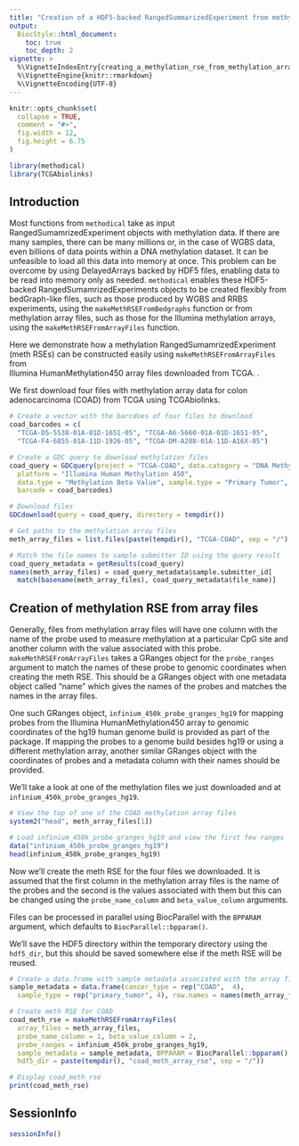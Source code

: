 ```yaml
---
title: "Creation of a HDF5-backed RangedSummarizedExperiment from methylation array files"
output:
  BiocStyle::html_document:
    toc: true
    toc_depth: 2
vignette: >
  %\VignetteIndexEntry{creating_a_methylation_rse_from_methylation_array_files}
  %\VignetteEngine{knitr::rmarkdown}
  %\VignetteEncoding{UTF-8}
---
```

```r
knitr::opts_chunk$set(
  collapse = TRUE,
  comment = "#>",
  fig.width = 12,
  fig.height = 6.75
)
```

```r
library(methodical)
library(TCGAbiolinks)
```

## Introduction

Most functions from `methodical` take as input RangedSumamrizedExperiment objects 
with methylation data. If there are many samples, there can be many millions
or, in the case of WGBS data, even billions of data points within a DNA methylation 
dataset. It can be unfeasible to load all this data into memory at once. This problem 
can be overcome by using DelayedArrays backed by HDF5 files, enabling data to be 
read into memory only as needed. `methodical` enables these HDF5-backed
RangedSumamrizedExperiments objects to be created flexibly from bedGraph-like 
files, such as those produced by WGBS and RRBS experiments, using the 
`makeMethRSEFromBedgraphs` function or from methylation
array files, such as those for the Illumina methylation arrays, using the 
`makeMethRSEFromArrayFiles` function. 

Here we demonstrate how a methylation RangedSumamrizedExperiment
(meth RSEs) can be constructed easily using `makeMethRSEFromArrayFiles` from  
Illumina HumanMethylation450 array files downloaded from TCGA. 
.

We first download four files with methylation array data for colon 
adenocarcinoma (COAD) from TCGA using TCGAbiolinks.

```r
# Create a vector with the barcdoes of four files to download
coad_barcodes = c(
  "TCGA-D5-5538-01A-01D-1651-05", "TCGA-A6-5660-01A-01D-1651-05",
  "TCGA-F4-6855-01A-11D-1926-05", "TCGA-DM-A288-01A-11D-A16X-05")

# Create a GDC query to download methylation files
coad_query = GDCquery(project = "TCGA-COAD", data.category = "DNA Methylation", 
  platform = "Illumina Human Methylation 450", 
  data.type = "Methylation Beta Value", sample.type = "Primary Tumor", 
  barcode = coad_barcodes)

# Download files
GDCdownload(query = coad_query, directory = tempdir())

# Get paths to the methylation array files
meth_array_files = list.files(paste(tempdir(), "TCGA-COAD", sep = "/"), recursive = T, full.names = T)

# Match the file names to sample submitter ID using the query result 
coad_query_metadata = getResults(coad_query)
names(meth_array_files) = coad_query_metadata$sample.submitter_id[
  match(basename(meth_array_files), coad_query_metadata$file_name)]
```

## Creation of methylation RSE from array files

Generally, files from methylation array files will have one column with the 
name of the probe used to measure methylation at a particular CpG site and
another column with the value associated with this probe. 
`makeMethRSEFromArrayFiles` takes a GRanges object for the `probe_ranges` argument 
to match the names of these probe to genomic coordinates when creating the meth RSE. 
This should be a GRanges object with one metadata object called "name" which 
gives the names of the probes and matches the names in the array files. 

One such GRanges object, `infinium_450k_probe_granges_hg19` for mapping probes 
from the Illumina HumanMethylation450 array to genomic coordinates of the hg19 
human genome build is provided as part of the package. If mapping the probes to 
a genome build besides hg19 or using a different methylation array, another 
similar GRanges object with the coordinates of probes and a metadata column
with their names should be provided.

We'll take a look at one of the methylation files we just downloaded and at
`infinium_450k_probe_granges_hg19`.

```r
# View the top of one of the COAD methylation array files
system2("head", meth_array_files[1])

# Load infinium_450k_probe_granges_hg19 and view the first few ranges
data("infinium_450k_probe_granges_hg19")
head(infinium_450k_probe_granges_hg19)
```

Now we'll create the meth RSE for the four files we downloaded. It is assumed
that the first column in the methylation array files is the name of the probes
and the second is the values associated with them but this can be changed using
the `probe_name_column` and `beta_value_column` arguments. 

Files can be processed in parallel using BiocParallel with the `BPPARAM` argument,
which defaults to `BiocParallel::bpparam()`. 

We'll save the HDF5 directory within the temporary directory using the `hdf5_dir`, 
but this should be saved somewhere else if the meth RSE will be reused. 

```r

# Create a data.frame with sample metadata associated with the array files
sample_metadata = data.frame(cancer_type = rep("COAD",  4),
  sample_type = rep("primary_tumor", 4), row.names = names(meth_array_files))

# Create meth RSE for COAD
coad_meth_rse = makeMethRSEFromArrayFiles(
  array_files = meth_array_files, 
  probe_name_column = 1, beta_value_column = 2, 
  probe_ranges = infinium_450k_probe_granges_hg19, 
  sample_metadata = sample_metadata, BPPARAM = BiocParallel::bpparam(),
  hdf5_dir = paste(tempdir(), "coad_meth_array_rse", sep = "/"))

# Display coad_meth_rse
print(coad_meth_rse)
```

## SessionInfo
```r
sessionInfo()
```